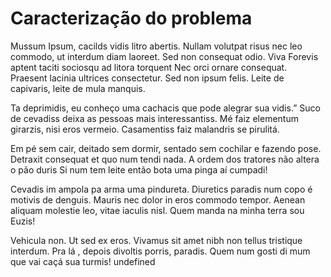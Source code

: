 # Caracterização do problema {#sec:carac}

Mussum Ipsum, cacilds vidis litro abertis. Nullam volutpat risus nec leo commodo, ut interdum diam laoreet. Sed non consequat odio. Viva Forevis aptent taciti sociosqu ad litora torquent Nec orci ornare consequat. Praesent lacinia ultrices consectetur. Sed non ipsum felis. Leite de capivaris, leite de mula manquis.

Ta deprimidis, eu conheço uma cachacis que pode alegrar sua vidis.” Suco de cevadiss deixa as pessoas mais interessantiss. Mé faiz elementum girarzis, nisi eros vermeio. Casamentiss faiz malandris se pirulitá.

Em pé sem cair, deitado sem dormir, sentado sem cochilar e fazendo pose. Detraxit consequat et quo num tendi nada. A ordem dos tratores não altera o pão duris Si num tem leite então bota uma pinga aí cumpadi!

Cevadis im ampola pa arma uma pindureta. Diuretics paradis num copo é motivis de denguis. Mauris nec dolor in eros commodo tempor. Aenean aliquam molestie leo, vitae iaculis nisl. Quem manda na minha terra sou Euzis!

Vehicula non. Ut sed ex eros. Vivamus sit amet nibh non tellus tristique interdum. Pra lá , depois divoltis porris, paradis. Quem num gosti di mum que vai caçá sua turmis! undefined